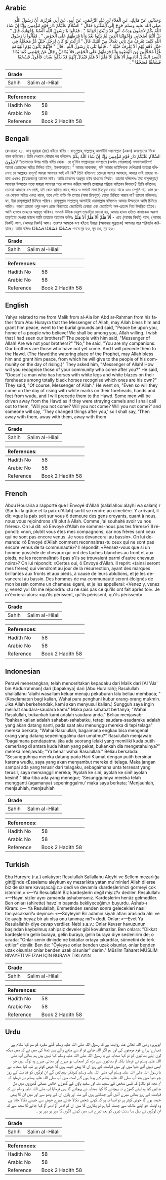 ## Arabic


<div dir="rtl" lang="ar" style={{fontSize:'larger',backgroundColor:'#f8f9fa',padding:20}}>
وَحَدَّثَنِي عَنْ مَالِكٍ، عَنِ الْعَلاَءِ بْنِ عَبْدِ الرَّحْمَنِ، عَنْ أَبِيهِ، عَنْ أَبِي هُرَيْرَةَ، أَنَّ رَسُولَ اللَّهِ صلى الله عليه وسلم خَرَجَ إِلَى الْمَقْبُرَةِ فَقَالَ ‏"‏ السَّلاَمُ عَلَيْكُمْ دَارَ قَوْمٍ مُؤْمِنِينَ وَإِنَّا إِنْ شَاءَ اللَّهُ بِكُمْ لاَحِقُونَ وَدِدْتُ أَنِّي قَدْ رَأَيْتُ إِخْوَانَنَا ‏"‏ ‏.‏ فَقَالُوا يَا رَسُولَ اللَّهِ أَلَسْنَا بِإِخْوَانِكَ قَالَ ‏"‏ بَلْ أَنْتُمْ أَصْحَابِي وَإِخْوَانُنَا الَّذِينَ لَمْ يَأْتُوا بَعْدُ وَأَنَا فَرَطُهُمْ عَلَى الْحَوْضِ ‏"‏ ‏.‏ فَقَالُوا يَا رَسُولَ اللَّهِ كَيْفَ تَعْرِفُ مَنْ يَأْتِي بَعْدَكَ مِنْ أُمَّتِكَ قَالَ ‏"‏ أَرَأَيْتَ لَوْ كَانَ لِرَجُلٍ خَيْلٌ غُرٌّ مُحَجَّلَةٌ فِي خَيْلٍ دُهْمٍ بُهْمٍ أَلاَ يَعْرِفُ خَيْلَهُ ‏"‏ ‏.‏ قَالُوا بَلَى يَا رَسُولَ اللَّهِ ‏.‏ قَالَ ‏"‏ فَإِنَّهُمْ يَأْتُونَ يَوْمَ الْقِيَامَةِ غُرًّا مُحَجَّلِينَ مِنَ الْوُضُوءِ وَأَنَا فَرَطُهُمْ عَلَى الْحَوْضِ فَلاَ يُذَادَنَّ رِجَالٌ عَنْ حَوْضِي كَمَا يُذَادُ الْبَعِيرُ الضَّالُّ أُنَادِيهِمْ أَلاَ هَلُمَّ أَلاَ هَلُمَّ أَلاَ هَلُمَّ فَيُقَالُ إِنَّهُمْ قَدْ بَدَّلُوا بَعْدَكَ فَأَقُولُ فَسُحْقًا فَسُحْقًا فَسُحْقًا ‏"‏ ‏.‏
</div>
<div style={{backgroundColor:'#f8f9fa',padding:20, marginBottom: 10}}><table> <thead> <tr> <th>Grade</th> <th></th> </tr> </thead> <tbody> <tr><td>Sahih</td><td>Salim al-Hilali</td></tr></tbody></table><table> <thead> <tr> <th>References:</th> <th></th> </tr> </thead> <tbody><tr><td>Hadith No</td><td>58</td></tr><tr><td>Arabic No</td><td>58</td></tr><tr><td>Reference</td><td>Book 2 Hadith 58</td></tr></tbody></table></div>

## Bengali


<div dir="ltr" lang="bn" style={{fontSize:'larger',backgroundColor:'#f8f9fa',padding:20}}>
রেওয়ায়ত ২৮. আবু হুরায়রা (রাঃ) হইতে বর্ণিত – রাসূলুল্লাহ্ সাল্লাল্লাহু আলাইহি ওয়াসাল্লাম (একদ) কবরস্থানের দিকে গমন করিলেন। তিনি সেখানে পৌছার পর বলিলেনঃ السَّلاَمُ عَلَيْكُمْ دَارَ قَوْمٍ مُؤْمِنِينَ وَإِنَّا إِنْ شَاءَ اللَّهُ بِكُمْ لاَحِقُونَ “তোমাদের উপর শান্তি বর্ষিত হোক। হে মু’মিন সম্প্রদায়ের বাসস্থানে (অর্থাৎ গোরস্তানে) বসবাসকারিগণ! আমরা তোমাদের সহিত মিলিত হইব, ইনশাআল্লাহ।” আমার আকাঙ্ক্ষা, যদি আমার ভাইদিগকে দেখিতাম! তাহারা বলিলেনঃ হে আল্লাহর রাসূল! আমরা আপনার ভাই নই কি? তিনি বলিলেনঃ তোমরা আমার আসহাব, আমার ভাই তাহারা যাহারা এখনও (ইহজগতে) আসেন নাই। আমি তাহদের অগ্রদূত হইব হাওযের নিকট। তাহারা বলিলেনঃ ইয়া রাসূলাল্লাহ্! আপনার উম্মতের মধ্যে যাহারা আপনার পরে আগমন করিবে আপনি তাহাদের পরিচয় পাইবেন কিভাবে? তিনি বলিলেনঃ তোমরা আমাকে বল দেখি, যদি কোন ব্যক্তির কাছে পায়ে ও ললাটে সাদা চিহ্নযুক্ত ঘোড়া থাকে এবং সেগুলি গাঢ় কাল রং-এর ঘোড়ার সহিত একত্র থাকে, তবে সেই ব্যক্তি কি তাহার (সাদা চিহ্নযুক্ত) ঘোড়া চিনিতে পারবে না? তাহারা বলিলেনঃ হ্যা, ইয়া রাসূলাল্লাহ! চিনিতে পরিবে। রাসূলুল্লাহ সাল্লাল্লাহু আলাইহি ওয়াসাল্লাম বলিলেনঃ আমার উম্মতকে আমি চিনিতে পারিব। কারণ তাহারা ওযুর দরুন রোজ কিয়ামতে জ্যোতির্ময় চেহারা এবং জ্যোতির্ময় অঙ্গ-প্রত্যঙ্গ নিয়া উপস্থিত হইবে। আমি হাওযে তাহদের অগ্রদূত থাকিব। দলভ্রষ্ট উটকে যেরূপ তাড়াইয়া দেওয়া হয়, আমার হাওয হইতে কাহাকেও অদ্রুপ তাড়াইয়া দেওয়া হইলে আমি তাহাকে আহবান করিবঃ أَلاَ هَلُمَّ أَلاَ هَلُمَّ أَلاَ هَلُمَّ - ওহে (আমার নিকট) আস, (আমার নিকট) আস, (আমার নিকট) আস। তারপর আমাকে বলা হইবেঃ ইহারা (আপনার সুন্নতকে) আপনার পরে পরিবর্তন করিয়াছে। আমি বলিবঃ فَسُحْقًا فَسُحْقًا فَسُحْقًا -তবে দূর হও, দূর হও, দূর হও।
</div>
<div style={{backgroundColor:'#f8f9fa',padding:20, marginBottom: 10}}><table> <thead> <tr> <th>Grade</th> <th></th> </tr> </thead> <tbody> <tr><td>Sahih</td><td>Salim al-Hilali</td></tr></tbody></table><table> <thead> <tr> <th>References:</th> <th></th> </tr> </thead> <tbody><tr><td>Hadith No</td><td>58</td></tr><tr><td>Arabic No</td><td>58</td></tr><tr><td>Reference</td><td>Book 2 Hadith 58</td></tr></tbody></table></div>

## English


<div dir="ltr" lang="en" style={{fontSize:'larger',backgroundColor:'#f8f9fa',padding:20}}>
Yahya related to me from Malik from al-Ala ibn Abd ar-Rahman from his father from Abu Hurayra that the Messenger of Allah, may Allah bless him and grant him peace, went to the burial grounds and said, "Peace be upon you, home of a people who believe! We shall be among you, Allah willing. I wish that I had seen our brothers!" The people with him said, "Messenger of Allah! Are we not your brothers?" "No," he said, "You are my companions. Our brothers are those who have not yet come. And I will precede them to the Hawd. (The Hawd:the watering place of the Prophet, may Allah bless him and grant him peace, from which he will give to the people of his community on the day of rising.)" They asked him, "Messenger of Allah! How will you recognise those of your community who come after you?" He said, "Doesn't a man who has horses with white legs and white blazes on their foreheads among totally black horses recognise which ones are his own?" They said, "Of course, Messenger of Allah." He went on, "Even so will they come on the day of rising with white marks on their foreheads, hands and feet from wudu, and I will precede them to the Hawd. Some men will be driven away from the Hawd as if they were straying camels and I shall call out to them, 'Will you not come? Will you not come? Will you not come?' and someone will say, 'They changed things after you,' so I shall say, 'Then away with them, away with them, away with them
</div>
<div style={{backgroundColor:'#f8f9fa',padding:20, marginBottom: 10}}><table> <thead> <tr> <th>Grade</th> <th></th> </tr> </thead> <tbody> <tr><td>Sahih</td><td>Salim al-Hilali</td></tr></tbody></table><table> <thead> <tr> <th>References:</th> <th></th> </tr> </thead> <tbody><tr><td>Hadith No</td><td>58</td></tr><tr><td>Arabic No</td><td>58</td></tr><tr><td>Reference</td><td>Book 2 Hadith 58</td></tr></tbody></table></div>

## French


<div dir="ltr" lang="fr" style={{fontSize:'larger',backgroundColor:'#f8f9fa',padding:20}}>
Abou Houraira a rapporté que l'Envoyé d'Allah (salallahou alayhi wa salam) r (Sur lui la grâce et la paix d'Allah) sortit se rendre au cimetière. Y arrivant, il dit: «que la paix soit sur vous ô demeure des gens croyants, quant à nous, nous vous rejoindrons s'il plut à Allah. Comme j'ai souhaité avoir vu nos frères». On lui dit: «ô Envoyé d'Allah ne sommes-nous pas tes frères»? Il répondit: «non, plutôt vous êtes mes compagnons, car nos frères sont ceux qui ne sont pas encore venus. Je vous devancerai au bassin». On lui demanda: «ô Envoyé d'Allah comment reconnaitras-tu ceux qui ne sont pas encore venus de ta communauté»? Il répondit: «Pensez-vous que si un homme possède de chevaux qui ont des taches blanches au front et aux pieds, ne les reconnaîtrait-il pas s'ils se trouvaient parmi d'autre chevaux noirs»? On lui répondit: «Certes oui, ô Envoyé d'Allah. Il reprit: «(ainsi seront mes frères) qui viendront au jour de la résurrection, ayant des marques brillantes aux fronts et aux pieds, à cause de leurs ablutions, et je les devancerai au bassin. Des hommes de ma communauté seront éloignés de mon bassin comme un chameau égaré, et je les appellerai: «Venez y, venez y, venez y»! On me répondra: «tu ne sais pas ce qu'ils ont fait après toi». Je m'écrierai alors: «qu'ils périssent, qu'ils périssent, qu'ils périssent»
</div>
<div style={{backgroundColor:'#f8f9fa',padding:20, marginBottom: 10}}><table> <thead> <tr> <th>Grade</th> <th></th> </tr> </thead> <tbody> <tr><td>Sahih</td><td>Salim al-Hilali</td></tr></tbody></table><table> <thead> <tr> <th>References:</th> <th></th> </tr> </thead> <tbody><tr><td>Hadith No</td><td>58</td></tr><tr><td>Arabic No</td><td>58</td></tr><tr><td>Reference</td><td>Book 2 Hadith 58</td></tr></tbody></table></div>

## Indonesian


<div dir="ltr" lang="id" style={{fontSize:'larger',backgroundColor:'#f8f9fa',padding:20}}>
Perawi menerangkan; telah menceritakan kepadaku dari Malik dari [Al 'Ala' bin Abdurrahman] dari [bapaknya] dari [Abu Hurairah]; Rasulullah shallallahu 'alaihi wasallam keluar menuju pekuburan lalu beliau membaca; "(Keselamatan bagi kalian, Wahai para penghuni kubur orang-orang mukmin. Jika Allah berkehendak, kami akan menyusul kalian.) Sungguh saya ingin melihat saudara-saudara kami." Maka para sahabat bertanya; "Wahai Rasulullah, bukankah kami adalah saudara anda." Beliau menjawab: "bahkan kalian adalah sahabat-sahabatku, tetapi saudara-saudaraku adalah yang akan datang nanti, pada saat aku menunggu mereka di tepi telaga" mereka berkata; "Wahai Rasulullah, bagaimana engkau bisa mengenal orang yang datang sepeninggalmu dari umatmu?" Rasulullah menjawab: "bagaimana pendapatmu jika ada seorang lelaki yang memiliki kuda putih cemerlang di antara kuda hitam yang pekat, bukankah dia mengetahuinya?" mereka menjawab; "Ya benar wahai Rasulullah." Beliau bersabda: "Sesungguhnya mereka datang pada Hari Kiamat dengan putih bersinar karena wudlu, saya yang akan menyambut mereka di telaga. Maka jangan sampai ada yang terusir dari telagaku, sebagaimana unta tersesat yang terusir, saya memanggil mereka; 'Ayolah ke sini, ayolah ke sini! ayolah kesini! " tiba-tiba ada yang menegur; 'Sesungguhnya mereka telah mengganti (agamanya) sepeninggalmu' maka saya berkata; 'Menjauhlah, menjauhlah, menjauhlah
</div>
<div style={{backgroundColor:'#f8f9fa',padding:20, marginBottom: 10}}><table> <thead> <tr> <th>Grade</th> <th></th> </tr> </thead> <tbody> <tr><td>Sahih</td><td>Salim al-Hilali</td></tr></tbody></table><table> <thead> <tr> <th>References:</th> <th></th> </tr> </thead> <tbody><tr><td>Hadith No</td><td>58</td></tr><tr><td>Arabic No</td><td>58</td></tr><tr><td>Reference</td><td>Book 2 Hadith 58</td></tr></tbody></table></div>

## Turkish


<div dir="ltr" lang="tr" style={{fontSize:'larger',backgroundColor:'#f8f9fa',padding:20}}>
Ebu Hureyre (r.a.) anlatıyor: Resulullah Sallallahu Aleyhi ve Sellem mezarlığa gittiğinde «Esselamu aleykum ey mezarlıkta yatan mu'minler! Allah dilerse biz de sizlere kavuşacağız.» dedi ve devamla «kardeşlerimizi görmeyi çok isterdim,» «—Ya Resulallah! Biz kardeşlerin değil miyiz?» dediler. Resulullah: «—Hayır, sizler aynı zamanda ashabımsınız. Kardeşlerim henüz gelmediler. Ben onları (ahirette) havz'ın başında bekliyeceğim.» buyurdu. Ashab-ı Kiram: «— Ya Resulallah, ümmetinden senden sonra gelecekleri nasıl tanıyacaksın?» deyince: «—Söyleyin! Bir adamın siyah atları arasında alnı ve üç ayağı beyaz bir atı olsa onu tanımaz mı?» dedi. Onlar: «—Evet Ya Resulallah!» diye cevap verdiler. Nebi s.a.v.: Onlar Kevser havuzunun başından kaybolmuş sahipsiz develer gibi kovulmazlar. Ben onlara: "Dikkat kardeşlerim gelin buraya, gelin buraya, gelin buraya diye seslenirim de; o sırada: "Onlar senin dininde ne bidatlar ortaya çıkardılar, sünnetini de terk ettiler" denilir. Ben de: "Öyleyse onlar benden uzak olsunlar, onlar benden uzak olsunlar onlar benden uzak olsunlar" derim." Müslim Taharet MÜSLİM RİVAYETİ VE İZAH İÇİN BURAYA TIKLAYIN
</div>
<div style={{backgroundColor:'#f8f9fa',padding:20, marginBottom: 10}}><table> <thead> <tr> <th>Grade</th> <th></th> </tr> </thead> <tbody> <tr><td>Sahih</td><td>Salim al-Hilali</td></tr></tbody></table><table> <thead> <tr> <th>References:</th> <th></th> </tr> </thead> <tbody><tr><td>Hadith No</td><td>58</td></tr><tr><td>Arabic No</td><td>58</td></tr><tr><td>Reference</td><td>Book 2 Hadith 58</td></tr></tbody></table></div>

## Urdu


<div dir="rtl" lang="ur" style={{fontSize:'larger',backgroundColor:'#f8f9fa',padding:20}}>
ابوہریرہ رضی اللہ تعالیٰ عنہ روایت ہے کہ رسول اللہ صلی اللہ علیہ وسلم گئے مقبرہ کو سو کہا سلام ہے تمہارے پر اے قوم مومنوں کی اور ہم اگر اللہ چاہے تو تم سے ملنے والے ہیں تمنا کی میں نے کہ میں دیکھ لوں اپنے بھائیوں کو تو کہا صحابہ نے یا رسول اللہ صلی اللہ علیہ وسلم کیا نہیں ہیں ہم بھائی آپ صلی اللہ علیہ وسلم نے فرمایا بلکہ تم بھائیوں سے بڑھ کر اصحاب ہو میرے اور بھائی میرے وہ لوگ ہیں جو ابھی نہیں آئے دنیا میں اور میں قیامت کے روز ان کا پیش خیمہ ہوں گا حوض کوثر پر تب کہا صحابہ نے یا رسول اللہ صلی اللہ علیہ وسلم آپ صلی اللہ علیہ وسلم کیونکر پہچانیں گے ان لوگوں کو قیامت کے روز جو دنیا میں بعد آپ صلی اللہ علیہ وسلم کے پیدا ہوں گے امت میں آپ صلی اللہ علیہ وسلم نے فرمایا کہ تم مجھ کو بتلاؤ کہ کسی شخص کے سفید منہ اور سفید پاؤں کے گھوڑے خالص مشکی گھوڑوں میں مل جائیں کیا وہ اپنے گھوڑے نہ پہچانے گا کہا صحابہ نے پہچانے گا پس فرمایا آپ صلی اللہ علیہ وسلم نے کہ قیامت کے روز بھائی میرے آئیں گے چمکتے ہوں گے منہ اور پاؤں ان کے وضو سے اور میں ان کا پیش خیمہ ہوں گا حوض کوثر پر تو ایسا نہ ہو کہ کوئی شخص نکالا جائے میرے حوض سے جیسے نکالا جاتا ہے وہ اونٹ جو اپنے مالک سے چھٹ گیا ہو تو پکاروں گا میں ان کو ادھر آؤ ادھر آؤ کہا جائے گا مجھ سے کہ ان لوگوں نے بدل دیا سنت تیری کو بعد تیرے تب میں کہنے لگوں گا دور ہو دور ہو ۔
</div>
<div style={{backgroundColor:'#f8f9fa',padding:20, marginBottom: 10}}><table> <thead> <tr> <th>Grade</th> <th></th> </tr> </thead> <tbody> <tr><td>Sahih</td><td>Salim al-Hilali</td></tr></tbody></table><table> <thead> <tr> <th>References:</th> <th></th> </tr> </thead> <tbody><tr><td>Hadith No</td><td>58</td></tr><tr><td>Arabic No</td><td>58</td></tr><tr><td>Reference</td><td>Book 2 Hadith 58</td></tr></tbody></table></div>